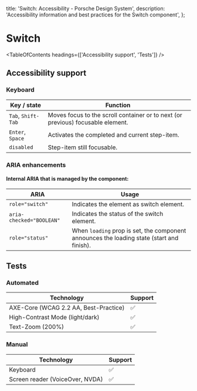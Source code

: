 
  title: 'Switch: Accessibility - Porsche Design System',
  description: 'Accessibility information and best practices for the Switch component',
};

# Switch <ComponentStatus tagName="p-switch"></ComponentStatus>

<TableOfContents headings={['Accessibility support', 'Tests']} />

## Accessibility support

### Keyboard

| Key / state        | Function                                                                        |
| ------------------ | ------------------------------------------------------------------------------- |
| `Tab`, `Shift-Tab` | Moves focus to the scroll container or to next (or previous) focusable element. |
| `Enter`, `Space`   | Activates the completed and current step-item.                                  |
| `disabled`         | Step-item still focusable.                                                      |

### ARIA enhancements

#### Internal **ARIA** that is managed by the component:

| ARIA                     | Usage                                                                                     |
| ------------------------ | ----------------------------------------------------------------------------------------- |
| `role="switch"`          | Indicates the element as switch element.                                                  |
| `aria-checked="BOOLEAN"` | Indicates the status of the switch element.                                               |
| `role="status"`          | When `loading` prop is set, the component announces the loading state (start and finish). |

## Tests

### Automated

| Technology                            | Support |
| ------------------------------------- | ------- |
| AXE-Core (WCAG 2.2 AA, Best-Practice) | ✅      |
| High-Contrast Mode (light/dark)       | ✅      |
| Text-Zoom (200%)                      | ✅      |

### Manual

| Technology                      | Support |
| ------------------------------- | ------- |
| Keyboard                        | ✅      |
| Screen reader (VoiceOver, NVDA) | ✅      |
